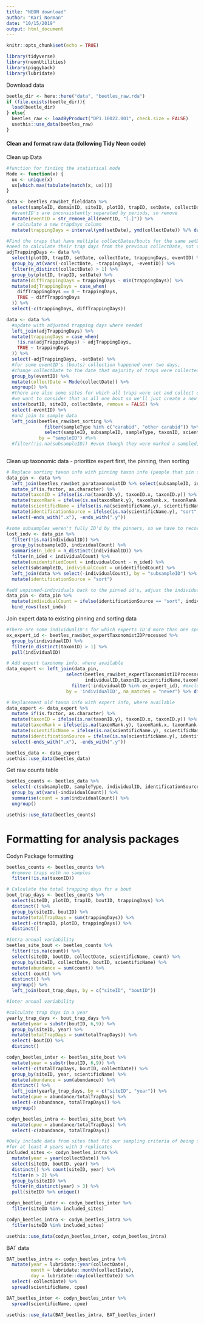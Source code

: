 ```yaml
---
title: "NEON download"
author: "Kari Norman"
date: "10/15/2019"
output: html_document
---
```


```r
knitr::opts_chunk$set(echo = TRUE)
```

```r
library(tidyverse)
library(neonUtilities)
library(piggyback)
library(lubridate)
```

Download data
```r
beetle_dir <- here::here("data", "beetles_raw.rda")
if (file.exists(beetle_dir)){
  load(beetle_dir)
} else{
  beetles_raw <- loadByProduct("DP1.10022.001", check.size = FALSE)
  usethis::use_data(beetles_raw)
}
```

#### Clean and format raw data (following Tidy Neon code)
Clean up Data
```r
#function for finding the statistical mode
Mode <- function(x) {
  ux <- unique(x)
  ux[which.max(tabulate(match(x, ux)))]
}

data <- beetles_raw$bet_fielddata %>%
  select(sampleID, domainID, siteID, plotID, trapID, setDate, collectDate, eventID, trappingDays) %>%
  #eventID's are inconsistently separated by periods, so remove
  mutate(eventID = str_remove_all(eventID, "[.]")) %>%
  # calculate a new trapdays column
  mutate(trappingDays = interval(ymd(setDate), ymd(collectDate)) %/% days(1))

#Find the traps that have multiple collectDates/bouts for the same setDate
#need to calculate their trap days from the previous collectDate, not the setDate
adjTrappingDays <- data %>%
  select(plotID, trapID, setDate, collectDate, trappingDays, eventID) %>%
  group_by_at(vars(-collectDate, -trappingDays, -eventID)) %>%
  filter(n_distinct(collectDate) > 1) %>%
  group_by(plotID, trapID, setDate) %>%
  mutate(diffTrappingDays = trappingDays - min(trappingDays)) %>%
  mutate(adjTrappingDays = case_when(
    diffTrappingDays == 0 ~ trappingDays,
    TRUE ~ diffTrappingDays
  )) %>%
  select(-c(trappingDays, diffTrappingDays))

data <- data %>%
  #update with adjusted trapping days where needed
  left_join(adjTrappingDays) %>%
  mutate(trappingDays = case_when(
    !is.na(adjTrappingDays) ~ adjTrappingDays,
    TRUE ~ trappingDays
  )) %>%
  select(-adjTrappingDays, -setDate) %>%
  #for some eventID's (bouts) collection happened over two days,
  #change collectDate to the date that majority of traps were collected on
  group_by(eventID) %>%
  mutate(collectDate = Mode(collectDate)) %>%
  ungroup() %>%
  #there are also some sites for which all traps were set and collect on the same date, but have multiple eventID's
  #we want to consider that as all one bout so we'll just create a new ID based on the site and collectDate
  unite(boutID, siteID, collectDate, remove = FALSE) %>%
  select(-eventID) %>%
  #and join to sample data
  left_join(beetles_raw$bet_sorting %>%
              filter(sampleType %in% c("carabid", "other carabid")) %>% #only want carabid samples, not bycatch
              select(sampleID, subsampleID, sampleType, taxonID, scientificName, taxonRank, individualCount),
            by = "sampleID") #%>%
  #filter(!is.na(subsampleID)) #even though they were marked a sampled, some collection times don't actually have any samples
 
```

Clean up taxonomic data
- prioritize expert first, the pinning, then sorting
```r
# Replace sorting taxon info with pinning taxon info (people that pin specimens are more experienced with taxonomy), where available
data_pin <- data %>%
  left_join(beetles_raw$bet_parataxonomistID %>% select(subsampleID, individualID, taxonID, scientificName, taxonRank), by = "subsampleID") %>%
  mutate_if(is.factor, as.character) %>%
  mutate(taxonID = ifelse(is.na(taxonID.y), taxonID.x, taxonID.y)) %>%
  mutate(taxonRank = ifelse(is.na(taxonRank.y), taxonRank.x, taxonRank.y)) %>%
  mutate(scientificName = ifelse(is.na(scientificName.y), scientificName.x, scientificName.y)) %>%
  mutate(identificationSource = ifelse(is.na(scientificName.y), "sort", "pin")) %>%
  select(-ends_with(".x"), -ends_with(".y"))

#some subsamples weren't fully ID'd by the pinners, so we have to recover the unpinned-individuals
lost_indv <- data_pin %>% 
  filter(!is.na(individualID)) %>%
  group_by(subsampleID, individualCount) %>%
  summarise(n_ided = n_distinct(individualID)) %>% 
  filter(n_ided < individualCount) %>%
  mutate(unidentifiedCount = individualCount - n_ided) %>%
  select(subsampleID, individualCount = unidentifiedCount) %>%
  left_join(data %>% select(-individualCount), by = "subsampleID") %>%
  mutate(identificationSource = "sort")

#add unpinned-individuals back to the pinned id's, adjust the individual counts so pinned individuals have a count of 1
data_pin <- data_pin %>%
  mutate(individualCount = ifelse(identificationSource == "sort", individualCount, 1)) %>%
  bind_rows(lost_indv)
```

Join expert data to existing pinning and sorting data
```r
#There are some individualID's for which experts ID'd more than one species we exclude them
ex_expert_id <- beetles_raw$bet_expertTaxonomistIDProcessed %>% 
  group_by(individualID) %>% 
  filter(n_distinct(taxonID) > 1) %>% 
  pull(individualID)

# Add expert taxonomy info, where available
data_expert <- left_join(data_pin, 
                      select(beetles_raw$bet_expertTaxonomistIDProcessed,
                             individualID,taxonID,scientificName,taxonRank) %>%
                        filter(!individualID %in% ex_expert_id), #exclude ID's that have unresolved expert taxonomy
                      by = 'individualID', na_matches = "never") %>% distinct()

# Replacement old taxon info with expert info, where available
data_expert <- data_expert %>%
  mutate_if(is.factor, as.character) %>%
  mutate(taxonID = ifelse(is.na(taxonID.y), taxonID.x, taxonID.y)) %>%
  mutate(taxonRank = ifelse(is.na(taxonRank.y), taxonRank.x, taxonRank.y)) %>%
  mutate(scientificName = ifelse(is.na(scientificName.y), scientificName.x, scientificName.y)) %>%
  mutate(identificationSource = ifelse(is.na(scientificName.y), identificationSource, "expert")) %>%
  select(-ends_with(".x"), -ends_with(".y"))

beetles_data <- data_expert
usethis::use_data(beetles_data)
```

Get raw counts table
```r
beetles_counts <- beetles_data %>%
  select(-c(subsampleID, sampleType, individualID, identificationSource)) %>%
  group_by_at(vars(-individualCount)) %>%
  summarise(count = sum(individualCount)) %>%
  ungroup()

usethis::use_data(beetles_counts)
```

# Formatting for analysis packages

Codyn Package formatting
```r
beetles_counts <- beetles_counts %>%
  #remove traps with no samples
  filter(!is.na(taxonID))

# Calculate the total trapping days for a bout
bout_trap_days <- beetles_counts %>%
  select(siteID, plotID, trapID, boutID, trappingDays) %>%
  distinct() %>%
  group_by(siteID, boutID) %>%
  mutate(totalTrapDays = sum(trappingDays)) %>%
  select(-c(trapID, plotID, trappingDays)) %>%
  distinct()

#Intra annual variability
beetles_site_bout <- beetles_counts %>% 
  filter(!is.na(count)) %>%
  select(siteID, boutID, collectDate, scientificName, count) %>%
  group_by(siteID, collectDate, boutID, scientificName) %>%
  mutate(abundance = sum(count)) %>%
  select(-count) %>%
  distinct() %>%
  ungroup() %>%
  left_join(bout_trap_days, by = c("siteID", "boutID"))

#Inter annual variability

#calculate trap days in a year 
yearly_trap_days <- bout_trap_days %>%
  mutate(year = substr(boutID, 6,9)) %>%
  group_by(siteID, year) %>%
  mutate(totalTrapDays = sum(totalTrapDays)) %>%
  select(-boutID) %>%
  distinct()

codyn_beetles_inter <- beetles_site_bout %>%
  mutate(year = substr(boutID, 6,9)) %>%
  select(-c(totalTrapDays, boutID, collectDate)) %>%
  group_by(siteID, year, scientificName) %>%
  mutate(abundance = sum(abundance)) %>%
  distinct() %>%
  left_join(yearly_trap_days, by = c("siteID", "year")) %>%
  mutate(cpue = abundance/totalTrapDays) %>%
  select(-c(abundance, totalTrapDays)) %>%
  ungroup()

codyn_beetles_intra <- beetles_site_bout %>%
  mutate(cpue = abundance/totalTrapDays) %>%
  select(-c(abundance, totalTrapDays))

#Only include data from sites that fit our sampling criteria of being sampled 
#for at least 4 years with 3 replicates
included_sites <- codyn_beetles_intra %>% 
  mutate(year = year(collectDate)) %>% 
  select(siteID, boutID, year) %>% 
  distinct() %>% count(siteID, year) %>% 
  filter(n > 2) %>% 
  group_by(siteID) %>% 
  filter(n_distinct(year) > 3) %>% 
  pull(siteID) %>% unique()

codyn_beetles_inter <- codyn_beetles_inter %>%
  filter(siteID %in% included_sites)

codyn_beetles_intra <- codyn_beetles_intra %>%
  filter(siteID %in% included_sites)

usethis::use_data(codyn_beetles_inter, codyn_beetles_intra)
```

BAT data
```r
BAT_beetles_intra <- codyn_beetles_intra %>%
  mutate(year = lubridate::year(collectDate),
         month = lubridate::month(collectDate),
         day = lubridate::day(collectDate)) %>%
  select(-collectDate) %>%
  spread(scientificName, cpue)

BAT_beetles_inter <- codyn_beetles_inter %>%
  spread(scientificName, cpue) 

usethis::use_data(BAT_beetles_intra, BAT_beetles_inter)
```
